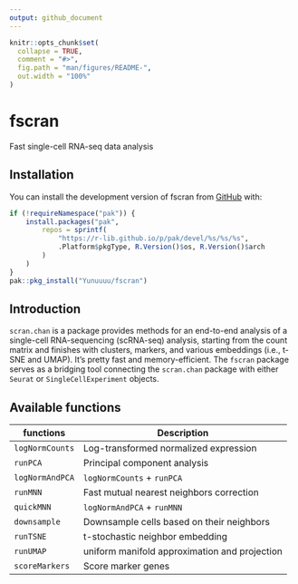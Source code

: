 ```yaml
---
output: github_document
---
```


<!-- README.md is generated from README.Rmd. Please edit that file -->

```r
knitr::opts_chunk$set(
  collapse = TRUE,
  comment = "#>",
  fig.path = "man/figures/README-",
  out.width = "100%"
)
```

# fscran

<!-- badges: start -->
<!-- badges: end -->

Fast single-cell RNA-seq data analysis

## Installation

You can install the development version of fscran from [GitHub](https://github.com/) with:

``` r
if (!requireNamespace("pak")) {
    install.packages("pak",
        repos = sprintf(
            "https://r-lib.github.io/p/pak/devel/%s/%s/%s",
            .Platform$pkgType, R.Version()$os, R.Version()$arch
        )
    )
}
pak::pkg_install("Yunuuuu/fscran")
```

## Introduction

`scran.chan` is a package provides methods for an end-to-end analysis of a 
single-cell RNA-sequencing (scRNA-seq) analysis, starting from the count matrix 
and finishes with clusters, markers, and various embeddings (i.e., t-SNE and
UMAP). It's pretty fast and memory-efficient. The `fscran` package serves as a
bridging tool connecting the `scran.chan` package with either `Seurat` or
`SingleCellExperiment` objects.


## Available functions

| functions       | Description                                   |
| --------------- | --------------------------------------------- |
| `logNormCounts` | Log-transformed normalized expression         |
| `runPCA`        | Principal component analysis                  |
| `logNormAndPCA` | `logNormCounts` + `runPCA`                    |
| `runMNN`        | Fast mutual nearest neighbors correction      |
| `quickMNN`      | `logNormAndPCA` + `runMNN`                    |
| `downsample`    | Downsample cells based on their neighbors     |
| `runTSNE`       | t-stochastic neighbor embedding               |
| `runUMAP`       | uniform manifold approximation and projection |
| `scoreMarkers`  | Score marker genes                            |
